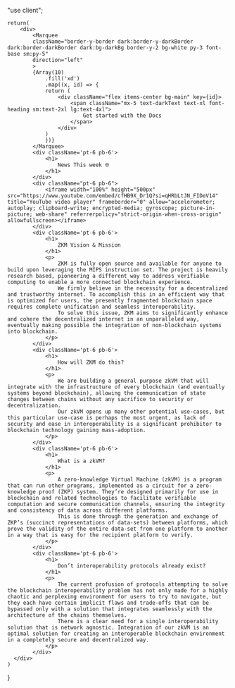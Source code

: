 "use client";


    return(
        <div>
            <Marquee
            className="border-y-border dark:border-y-darkBorder dark:border-darkBorder dark:bg-darkBg border-y-2 bg-white py-3 font-base sm:py-5"
            direction="left"
            >
            {Array(10)
                .fill('xd')
                .map((x, id) => {
                return (
                    <div className="flex items-center bg-main" key={id}>
                        <span className="mx-5 text-darkText text-xl font-heading sm:text-2xl lg:text-4xl">
                            Get started with the Docs
                        </span>
                    </div>
                )
                })}
            </Marquee>
            <div className='pt-6 pb-6'>
                <h1>
                    News This week 🌐
                </h1>
            </div>
            <div className="pt-6 pb-6">
                <iframe width="100%" height="500px" src="https://www.youtube.com/embed/cfHB9X_Dr1Q?si=qHRbLtJN_FIDeV14" title="YouTube video player" frameborder="0" allow="accelerometer; autoplay; clipboard-write; encrypted-media; gyroscope; picture-in-picture; web-share" referrerpolicy="strict-origin-when-cross-origin" allowfullscreen></iframe>
            </div>
            <div className='pt-6 pb-6'>
                <h1>
                    ZKM Vision & Mission
                </h1>
                <p>
                    ZKM is fully open source and available for anyone to build upon leveraging the MIPS instruction set. The project is heavily research based, pioneering a different way to address verifiable computing to enable a more connected blockchain experience.
                    We firmly believe in the necessity for a decentralized and trustworthy internet. To accomplish this in an efficient way that is optimized for users, the presently fragmented blockchain space requires complete unification and seamless interoperability.
                    To solve this issue, ZKM aims to significantly enhance and cohere the decentralized internet in an unparalleled way, eventually making possible the integration of non-blockchain systems into blockchain.
                </p>
            </div>
            <div className='pt-6 pb-6'>
                <h1>
                    How will ZKM do this?
                </h1>
                <p>
                    We are building a general purpose zkVM that will integrate with the infrastructure of every blockchain (and eventually systems beyond blockchain), allowing the communication of state changes between chains without any sacrifice to security or decentralization. 
                    Our zkVM opens up many other potential use-cases, but this particular use-case is perhaps the most urgent, as lack of security and ease in interoperability is a significant prohibitor to blockchain technology gaining mass-adoption.
                </p>
            </div>
            <div className='pt-6 pb-6'>
                <h1>
                    What is a zkVM?
                </h1>
                <p>
                    A zero-knowledge Virtual Machine (zkVM) is a program that can run other programs, implemented as a circuit for a zero-knowledge proof (ZKP) system. They’re designed primarily for use in blockchain and related technologies to facilitate verifiable computation and secure communication channels, ensuring the integrity and consistency of data across different platforms.
                    This is done through the generation and exchange of ZKP’s (succinct representations of data-sets) between platforms, which prove the validity of the entire data-set from one platform to another in a way that is easy for the recipient platform to verify.
                </p>
            </div>
            <div className='pt-6 pb-6'>
                <h1>
                    Don’t interoperability protocols already exist?
                </h1>
                <p>
                    The current profusion of protocols attempting to solve the blockchain interoperability problem has not only made for a highly chaotic and perplexing environment for users to try to navigate, but they each have certain implicit flaws and trade-offs that can be bypassed only with a solution that integrates seamlessly with the architecture of the chains themselves.
                    There is a clear need for a single interoperability solution that is network agnostic. Integration of our zkVM is an optimal solution for creating an interoperable blockchain environment in a completely secure and decentralized way.
                </p>
            </div>
      </div>
    )
}
